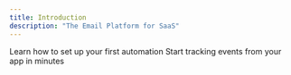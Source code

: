 ```yaml
---
title: Introduction
description: "The Email Platform for SaaS"
---
```


<CardGroup cols={2}>
    <Card
        title="Set up action"
        icon="book"
        href="/guides/setting-up-automation"
    >
        Learn how to set up your first automation
    </Card>
    <Card
        title="Track events"
        icon="code"
        href="/api-reference/actions/track"
    >
        Start tracking events from your app in minutes
    </Card>
</CardGroup>